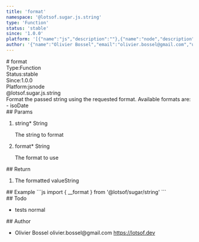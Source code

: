 ```yaml
---
title: 'format'
namespace: '@lotsof.sugar.js.string'
type: 'Function'
status: 'stable'
since: '1.0.0'
platform: '[{"name":"js","description":""},{"name":"node","description":""}]'
author: '{"name":"Olivier Bossel","email":"olivier.bossel@gmail.com","url":"https://lotsof.dev"}'
---
```

<div class="docmap-mdx">
# format
<div class="_metas">
<div class="_type"><span class="_type-label">Type:</span><span class="_type-value">Function</span></div>
<div class="_status"><span class="_status-label">Status:</span><span class="_status-value -stable">stable</span></div>
<div class="_since"><span class="_since-label">Since:</span><span class="_since-value">1.0.0</span></div>
<div class="_platform"><span class="_platform-label">Platform:</span><span class="_platform-value -js">js</span><span class="_platform-value -node">node</span></div>
</div>
<div class="_namespace">@lotsof.sugar.js.string</div>
<div class="_description">
Format the passed string using the requested format. Available formats are:
- isoDate
</div>
<div class="_params">
## Params
<ol class="_list">
<li class="_item">
<span class="_name">string<span class="_required">*</span></span><span class="_default"></span> <span class="_type">String</span>
<p class="_description">The string to format</p>
</li>
<li class="_item">
<span class="_name">format<span class="_required">*</span></span><span class="_default"></span> <span class="_type">String</span>
<p class="_description">The format to use</p>
</li>
</ol>
</div>
<div class="_return">
## Return
<ol class="_list">
<li class="_item">
<span class="_description">The formatted value</span><span class="_default"></span><span class="_type">String</span>
</li>
</ol>
</div>
<div class="_examples">
## Example
```js
import { __format } from '@lotsof/sugar/string'
```
</div>
<div class="_todo">
## Todo
<ul class="_list">
<li class="_item">
<span class="_description">tests</span>
<span class="_priority -normal">normal</span>
</li>
</ul>
</div>
<div class="_author">
## Author
<ul class="_list">
<li class="_item">
<span class="_name">Olivier Bossel</span>
<span class="_email">olivier.bossel@gmail.com</span>
<a href="https://lotsof.dev" target="_blank" class="_url">https://lotsof.dev</a>
</li>
</ul>
</div>
</div>